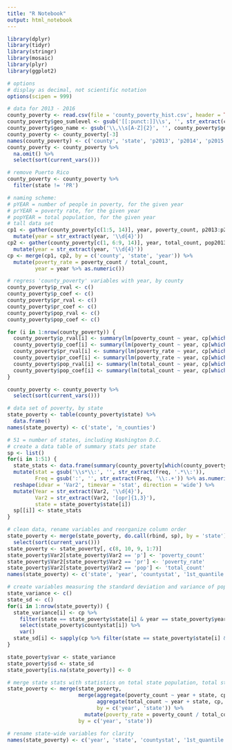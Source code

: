 ---
title: "R Notebook"
output: html_notebook
---

```{r}
library(dplyr)
library(tidyr)
library(stringr)
library(mosaic)
library(plyr)
library(ggplot2)
```

```{r}
# options
# display as decimal, not scientific notation
options(scipen = 999)

# data for 2013 - 2016
county_poverty <- read.csv(file = 'county_poverty_hist.csv', header = TRUE, sep = ',')
county_poverty$geo_sumlevel <- gsub('[[:punct:]]\\s', '', str_extract(county_poverty$geo_name, '\\,\\s[A-Z]{2}'))
county_poverty$geo_name <- gsub('\\,\\s[A-Z]{2}', '', county_poverty$geo_name)
county_poverty <- county_poverty[-3]
names(county_poverty) <- c('county', 'state', 'p2013', 'p2014', 'p2015', 'pr2013', 'pr2014', 'pr2015', 'pr2016', 'p2016', 'pop2013', 'pop2014', 'pop2015', 'pop2016')
county_poverty <- county_poverty %>% 
  na.omit() %>%
  select(sort(current_vars()))

# remove Puerto Rico
county_poverty <- county_poverty %>% 
  filter(state != 'PR')

# naming scheme:
# pYEAR = number of people in poverty, for the given year
# prYEAR = poverty rate, for the given year
# popYEAR = total population, for the given year
# tall data set
cp1 <- gather(county_poverty[c(1:5, 14)], year, poverty_count, p2013:p2016, factor_key = TRUE) %>% 
  mutate(year = str_extract(year, '\\d{4}'))
cp2 <- gather(county_poverty[c(1, 6:9, 14)], year, total_count, pop2013:pop2016, factor_key = TRUE) %>% 
  mutate(year = str_extract(year, '\\d{4}'))
cp <- merge(cp1, cp2, by = c('county', 'state', 'year')) %>% 
  mutate(poverty_rate = poverty_count / total_count,
         year = year %>% as.numeric())

# regress 'county_poverty' variables with year, by county
county_poverty$p_rval <- c()
county_poverty$p_coef <- c()
county_poverty$pr_rval <- c()
county_poverty$pr_coef <- c()
county_poverty$pop_rval <- c()
county_poverty$pop_coef <- c()

for (i in 1:nrow(county_poverty)) {
  county_poverty$p_rval[i] <- summary(lm(poverty_count ~ year, cp[which(cp$county == county_poverty$county[i] & cp$state == county_poverty$state[i]),]))$r.squared
  county_poverty$p_coef[i] <- summary(lm(poverty_count ~ year, cp[which(cp$county == county_poverty$county[i] & cp$state == county_poverty$state[i]),]))$coefficients[2]
  county_poverty$pr_rval[i] <- summary(lm(poverty_rate ~ year, cp[which(cp$county == county_poverty$county[i] & cp$state == county_poverty$state[i]),]))$r.squared
  county_poverty$pr_coef[i] <- summary(lm(poverty_rate ~ year, cp[which(cp$county == county_poverty$county[i] & cp$state == county_poverty$state[i]),]))$coefficients[2]
  county_poverty$pop_rval[i] <- summary(lm(total_count ~ year, cp[which(cp$county == county_poverty$county[i] & cp$state == county_poverty$state[i]),]))$r.squared
  county_poverty$pop_coef[i] <- summary(lm(total_count ~ year, cp[which(cp$county == county_poverty$county[i] & cp$state == county_poverty$state[i]),]))$coefficients[2]
}

county_poverty <- county_poverty %>% 
  select(sort(current_vars()))

# data set of poverty, by state
state_poverty <- table(county_poverty$state) %>% 
  data.frame()
names(state_poverty) <- c('state', 'n_counties')

# 51 = number of states, including Washington D.C.
# create a data table of summary stats per state
sp <- list()
for(i in 1:51) {
  state_stats <- data.frame(summary(county_poverty[which(county_poverty$state == state_poverty$state[i]), ]))[7:78, 2:3] %>% 
  mutate(stat = gsub('\\s*\\:', '', str_extract(Freq, '.*\\:')), 
         Freq = gsub(':', '', str_extract(Freq, '\\:.+')) %>% as.numeric()) %>% 
  reshape(idvar = 'Var2', timevar = 'stat', direction = 'wide') %>%
  mutate(Year = str_extract(Var2, '\\d{4}'), 
         Var2 = str_extract(Var2, '[opr]{1,3}'), 
         state = state_poverty$state[i])
  sp[[i]] <- state_stats
}

# clean data, rename variables and reorganize column order
state_poverty <- merge(state_poverty, do.call(rbind, sp), by = 'state') %>% 
  select(sort(current_vars()))
state_poverty <- state_poverty[, c(8, 10, 9, 1:7)]
state_poverty$Var2[state_poverty$Var2 == 'p'] <- 'poverty_count'
state_poverty$Var2[state_poverty$Var2 == 'pr'] <- 'poverty_rate'
state_poverty$Var2[state_poverty$Var2 == 'pop'] <- 'total_count'
names(state_poverty) <- c('state', 'year', 'countystat', '1st_quantile', '3rd_quantile', 'max', 'mean', 'median', 'minimum', 'n_counties')

# create variables measuring the standard deviation and variance of population, poverty count, and poverty rate within each state, per year
state_variance <- c()
state_sd <- c()
for(i in 1:nrow(state_poverty)) {
  state_variance[i] <- cp %>% 
    filter(state == state_poverty$state[i] & year == state_poverty$year[i]) %>% 
    select(state_poverty$countystat[i]) %>% 
    var()
  state_sd[i] <- sapply(cp %>% filter(state == state_poverty$state[i] & year == state_poverty$year[i]) %>% select(state_poverty$countystat[i]), sd)[[1]][1]
}

state_poverty$var <- state_variance
state_poverty$sd <- state_sd
state_poverty[is.na(state_poverty)] <- 0

# merge state stats with statistics on total state population, total state poverty count, and overall state poverty rate
state_poverty <- merge(state_poverty, 
                       merge(aggregate(poverty_count ~ year + state, cp, sum), 
                             aggregate(total_count ~ year + state, cp, sum), 
                             by = c('year', 'state')) %>% 
                         mutate(poverty_rate = poverty_count / total_count), 
                       by = c('year', 'state'))

# rename state-wide variables for clarity
names(state_poverty) <- c('year', 'state', 'countystat', '1st_quantile', '3rd_quantile', 'max', 'mean', 'median', 'minimum', 'n_counties', 'var', 'sd', 'state_poverty_count', 'state_total_count', 'state_poverty_rate')
```